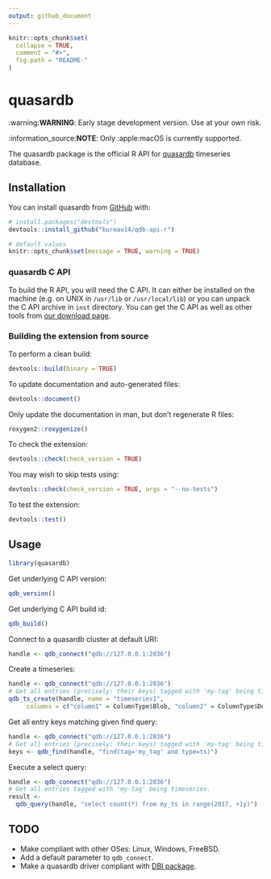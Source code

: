 ```yaml
---
output: github_document
---
```


<!-- README.md is generated from README.Rmd. Please edit that file -->

```r
knitr::opts_chunk$set(
  collapse = TRUE,
  comment = "#>",
  fig.path = "README-"
)
```

# quasardb

:warning:**WARNING**: Early stage development version. Use at your own risk.

:information_source:**NOTE**: Only :apple:macOS is currently supported.

The quasardb package is the official R API for [quasardb](https://www.quasardb.net) timeseries database.

## Installation

<!-- TODO:
You can install the released version from CRAN with:
```r
install.packages("quasardb")
```
-->

You can install quasardb from [GitHub](https://github.com/bureau14/qdb-api-r) with:

```r
# install.packages("devtools")
devtools::install_github("bureau14/qdb-api-r")
```

```r
# default values
knitr::opts_chunk$set(message = TRUE, warning = TRUE)
```

### quasardb C API

To build the R API, you will need the C API. It can either be installed on the machine (e.g. on UNIX in `/usr/lib` or `/usr/local/lib`) or you can unpack the C API archive in `inst` directory. You can get the C API as well as other tools from [our download page](https://www.quasardb.net/-Get-).

### Building the extension from source

To perform a clean build:
```r
devtools::build(binary = TRUE)
```

To update documentation and auto-generated files:
```r
devtools::document()
```

Only update the documentation in man, but don't regenerate R files:
```r
roxygen2::roxygenize()
```

To check the extension:
```r
devtools::check(check_version = TRUE)
```

You may wish to skip tests using:
```r
devtools::check(check_version = TRUE, args = "--no-tests")
```

To test the extension:
```r
devtools::test()
```

## Usage

```r
library(quasardb)
```

Get underlying C API version:

```r
qdb_version()
```

Get underlying C API build id:
```r
qdb_build()
```

Connect to a quasardb cluster at default URI:
```r
handle <- qdb_connect("qdb://127.0.0.1:2836")
```

Create a timeseries:
```r
handle <- qdb_connect("qdb://127.0.0.1:2836")
# Get all entries (precisely: their keys) tagged with 'my-tag' being timeseries.
qdb_ts_create(handle, name = "timeseries1",
     columns = c("column1" = ColumnType$Blob, "column2" = ColumnType$Double))
```

Get all entry keys matching given find query:
```r
handle <- qdb_connect("qdb://127.0.0.1:2836")
# Get all entries (precisely: their keys) tagged with 'my-tag' being timeseries.
keys <- qdb_find(handle, "find(tag='my_tag' and type=ts)")
```

Execute a select query:
```r
handle <- qdb_connect("qdb://127.0.0.1:2836")
# Get all entries tagged with 'my-tag' being timeseries.
result <-
  qdb_query(handle, "select count(*) from my_ts in range(2017, +1y)")
```

## TODO

 - Make compliant with other OSes: Linux, Windows, FreeBSD.
 - Add a default parameter to `qdb_connect`.
 - Make a quasardb driver compliant with [DBI package](https://www.rdocumentation.org/packages/DBI/).
